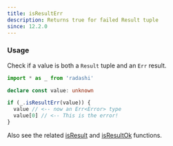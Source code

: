 ```yaml
---
title: isResultErr
description: Returns true for failed Result tuple
since: 12.2.0
---
```


### Usage

Check if a value is both a `Result` tuple and an `Err` result.

```ts
import * as _ from 'radashi'

declare const value: unknown

if (_.isResultErr(value)) {
  value // <-- now an Err<Error> type
  value[0] // <-- This is the error!
}
```

Also see the related [isResult](/typed/isResult) and [isResultOk](/typed/isResultOk) functions.
